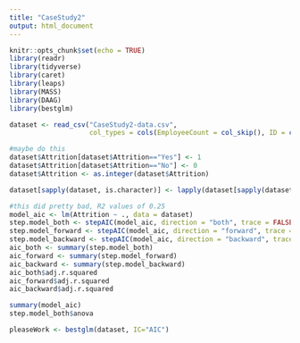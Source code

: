 ```yaml
---
title: "CaseStudy2"
output: html_document
---
```


```r
knitr::opts_chunk$set(echo = TRUE)
library(readr)
library(tidyverse)
library(caret)
library(leaps)
library(MASS)
library(DAAG)
library(bestglm)
```

```r
dataset <- read_csv("CaseStudy2-data.csv",
                    col_types = cols(EmployeeCount = col_skip(), ID = col_skip(), Over18 = col_skip(), Rand = col_skip(), StandardHours = col_skip()))
```

```r
#maybe do this
dataset$Attrition[dataset$Attrition=="Yes"] <- 1
dataset$Attrition[dataset$Attrition=="No"] <- 0
dataset$Attrition <- as.integer(dataset$Attrition)
```

```r
dataset[sapply(dataset, is.character)] <- lapply(dataset[sapply(dataset, is.character)], as.factor)
```

```r
#this did pretty bad, R2 values of 0.25
model_aic <- lm(Attrition ~ ., data = dataset)
step.model_both <- stepAIC(model_aic, direction = "both", trace = FALSE)
step.model_forward <- stepAIC(model_aic, direction = "forward", trace = FALSE)
step.model_backward <- stepAIC(model_aic, direction = "backward", trace = FALSE)
aic_both <- summary(step.model_both)
aic_forward <- summary(step.model_forward)
aic_backward <- summary(step.model_backward)
aic_both$adj.r.squared
aic_forward$adj.r.squared
aic_backward$adj.r.squared
```

```r
summary(model_aic)
step.model_both$anova
```

```r
pleaseWork <- bestglm(dataset, IC="AIC")
```

